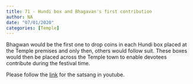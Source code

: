 ```yaml
---
title: 71 - Hundi box and Bhagavan's first contribution
author: NA
date: "07/01/2020"
categories: [Temple]
---
```

Bhagwan would be the first one to drop coins in each Hundi box placed at the Temple premises and only then, others would follow suit. These boxes would then be placed across the Temple town to enable devotees contribute during the festival time. 
 
Please follow the [link](https://youtu.be/pw6zlcrN77A?si=KSjoBjADtunYS-NF) for the satsang in youtube.
